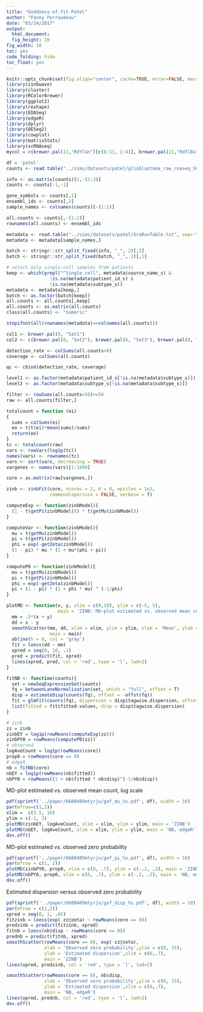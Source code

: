 ```yaml
---
title: "Goddness-of-fit Patel"
author: "Fanny Perraudeau"
date: "03/24/2017"
output: 
  html_document: 
  fig_height: 10
fig_width: 10
toc: yes
code_folding: hide
toc_float: yes
---
```

```r
knitr::opts_chunk$set(fig.align="center", cache=TRUE, error=FALSE, message=FALSE, warning=TRUE, fig.width=6, fig.height=6)
library(zinbwave)
library(cluster)
library(RColorBrewer)
library(ggplot2)
library(reshape)
library(EDASeq)
library(edgeR)
library(dplyr)
library(DESeq2)
library(cowplot)
library(matrixStats)
library(scRNAseq)
mycol = c(brewer.pal(11,"RdYlGn")[c(8:11, 1:4)], brewer.pal(11,"RdYlBu")[8:11])
```


```r
df = 'patel'
counts <- read.table("../sims/datasets/patel/glioblastoma_raw_rnaseq_SCandbulk_counts_withannots.txt", header=TRUE, stringsAsFactors = FALSE)

info <- as.matrix(counts)[1,-(1:3)]
counts <- counts[-1,-1]

gene_symbols <- counts[,1]
ensembl_ids <- counts[,2]
sample_names <- colnames(counts)[-(1:2)]

all.counts <- counts[,-(1:2)]
rownames(all.counts) <- ensembl_ids

metadata <- read.table("../sims/datasets/patel/SraRunTable.txt", sep='\t', stringsAsFactors = FALSE, header=TRUE, row.names=5, na.strings = "<not provided>")
metadata <- metadata[sample_names,]

batch <- stringr::str_split_fixed(info, "_", 2)[,2]
batch <- stringr::str_split_fixed(batch, "_", 2)[,1]

# select only single-cell samples from patients
keep <- which(grepl("^Single cell", metadata$source_name_s) &
                !is.na(metadata$patient_id_s) &
                !is.na(metadata$subtype_s))
metadata <- metadata[keep,]
batch <- as.factor(batch[keep])
all.counts <- all.counts[,keep]
all.counts <- as.matrix(all.counts)
class(all.counts) <- "numeric"

stopifnot(all(rownames(metadata)==colnames(all.counts)))

col1 <- brewer.pal(9, "Set1")
col2 <- c(brewer.pal(8, "Set2"), brewer.pal(8, "Set3"), brewer.pal(8, "Set1"))

detection_rate <- colSums(all.counts>0)
coverage <- colSums(all.counts)

qc <- cbind(detection_rate, coverage)

level1 <- as.factor(metadata$patient_id_s[!is.na(metadata$subtype_s)])
level2 <- as.factor(metadata$subtype_s[!is.na(metadata$subtype_s)])

filter <- rowSums(all.counts>50)>=50
raw <- all.counts[filter,]

totalcount = function (ei)
{
  sums = colSums(ei)
  eo = t(t(ei)*mean(sums)/sums)
  return(eo)
}
tc <- totalcount(raw)
vars <- rowVars(log1p(tc))
names(vars) <- rownames(tc)
vars <- sort(vars, decreasing = TRUE)
vargenes <- names(vars)[1:1000]

core = as.matrix(raw[vargenes,])
```

```r
zinb <- zinbFit(core, ncores = 2, K = 0, epsilon = 1e3, 
                commondispersion = FALSE, verbose = T)
```

```r
computeExp <- function(zinbModel){
  (1 - t(getPi(zinbModel))) * t(getMu(zinbModel))
}

computeVar <- function(zinbModel){
  mu = t(getMu(zinbModel))
  pi = t(getPi(zinbModel))
  phi = exp(-getZeta(zinbModel))
  (1 - pi) * mu * (1 + mu*(phi + pi))
}

computeP0 <- function(zinbModel){
  mu = t(getMu(zinbModel))
  pi = t(getPi(zinbModel))
  phi = exp(-getZeta(zinbModel))
  pi + (1 - pi) * (1 + phi * mu) ^ (-1/phi)
}

plotMD <- function(x, y, xlim = c(0,10), ylim = c(-5, 5),
                   main = 'ZINB: MD-plot estimated vs. observed mean count, log scale'){
  mm = .5*(x + y)
  dd = x - y
  smoothScatter(mm, dd, xlim = xlim, ylim = ylim, xlab = 'Mean', ylab = 'Difference',
                main = main)
  abline(h = 0, col = 'gray')
  fit = loess(dd ~ mm)
  xpred = seq(0, 10, .1)
  pred = predict(fit, xpred)
  lines(xpred, pred, col = 'red', type = 'l', lwd=2)
}

fitNB <- function(counts){
  set = newSeqExpressionSet(counts)
  fq = betweenLaneNormalization(set, which = "full", offset = T)
  disp = estimateDisp(counts(fq), offset = -offst(fq)) 
  fit = glmFit(counts(fq), dispersion = disp$tagwise.dispersion, offset = -offst(fq))
  list(fitted = fit$fitted.values, disp = disp$tagwise.dispersion)
}
```

```r
# zinb
zz = zinb
zinbEY = log1p(rowMeans(computeExp(zz)))
zinbPY0 = rowMeans(computeP0(zz))
# observed
logAveCount = log1p(rowMeans(core))
prop0 = rowMeans(core == 0)
# edgeR
nb = fitNB(core)
nbEY = log1p(rowMeans(nb$fitted))
nbPY0 = rowMeans((1 + nb$fitted * nb$disp)^(-1/nb$disp))
```

MD-plot estimated vs. observed mean count, log scale
```r
pdf(sprintf('../paper/6680489mtyrjx/gof_mu_%s.pdf', df), width = 10)
par(mfrow=c(1,2))
xlim =  c(3.5, 10)
ylim = c(-1, 3)
plotMD(zinbEY, logAveCount, xlim = xlim, ylim = ylim, main = 'ZINB')
plotMD(nbEY, logAveCount, xlim = xlim, ylim = ylim, main = 'NB, edgeR')
dev.off()
```

MD-plot estimated vs. observed zero probability
```r
pdf(sprintf('../paper/6680489mtyrjx/gof_pi_%s.pdf', df), width = 10)
par(mfrow = c(1, 2))
plotMD(zinbPY0, prop0, xlim = c(0, .7), ylim = c(-.2, .2), main = 'ZINB')
plotMD(nbPY0, prop0, xlim = c(0, .7), ylim = c(-.2, .2), main = 'NB, edgeR')
dev.off()
```

Estimated dispersion versus observed zero probability
```r
pdf(sprintf('../paper/6680489mtyrjx/gof_disp_%s.pdf', df), width = 10)
par(mfrow = c(1,2))
xpred = seq(0, 1, .05)
fitzinb = loess(exp(-zz@zeta) ~ rowMeans(core == 0))
predzinb = predict(fitzinb, xpred)
fitnb = loess(nb$disp ~ rowMeans(core == 0))
prednb = predict(fitnb, xpred)
smoothScatter(rowMeans(core == 0), exp(-zz@zeta),
              xlab = 'Observed zero probability',ylim = c(0, 15),
              ylab = 'Estimated dispersion',xlim = c(0,.7), 
              main = 'ZINB')
lines(xpred, predzinb, col = 'red', type = 'l', lwd=2)

smoothScatter(rowMeans(core == 0), nb$disp,
              xlab = 'Observed zero probability',ylim = c(0, 15),
              ylab = 'Estimated dispersion',xlim = c(0,.7), 
              main = 'NB, edgeR')
lines(xpred, prednb, col = 'red', type = 'l', lwd=2)
dev.off()
```


